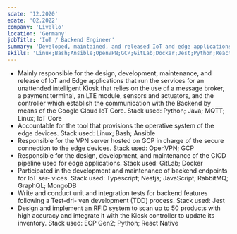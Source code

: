 ```yaml
---
sdate: '12.2020'
edate: '02.2022'
company: 'Livello'
location: 'Germany'
jobTitle: 'IoT / Backend Engineer'
summary: 'Developed, maintained, and released IoT and edge applications for an intelligent kiosk, including OS provisioning, secure device connection, and a CI/CD pipeline. Contributed to backend development, implemented testing, and designed an RFID inventory system.'
skills: 'Linux;Bash;Ansible;OpenVPN;GCP;GitLab;Docker;Jest;Python;ReactNative'
---
```

* Mainly responsible for the design, development, maintenance, and release of IoT and
Edge applications that run the services for an unattended intelligent Kiosk that relies on
the use of a message broker, a payment terminal, an LTE module, sensors and actuators,
and the controller which establish the communication with the Backend by means of the
Google Cloud IoT Core. Stack used: Python; Java; MQTT; Linux; IoT Core
* Accountable for the tool that provisions the operative system of the edge devices.
Stack used: Linux; Bash; Ansible
* Responsible for the VPN server hosted on GCP in charge of the secure connection to
the edge devices. Stack used: OpenVPN; GCP
* Responsible for the design, development, and maintenance of the CICD pipeline used
for edge applications. Stack used: GitLab; Docker
* Participated in the development and maintenance of backend endpoints for IoT ser-
vices. Stack used: Typescript; Nestjs; JavaScript; RabbitMQ; GraphQL; MongoDB
* Write and conduct unit and integration tests for backend features following a Test-dri-
ven development (TDD) process. Stack used: Jest
* Design and implement an RFID system to scan up to 50 products with high accuracy
and integrate it with the Kiosk controller to update its inventory. Stack used: ECP Gen2;
Python; React Native